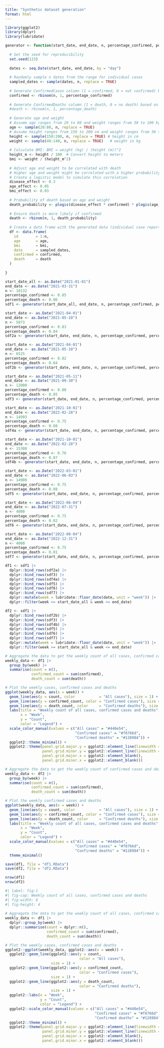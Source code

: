```yaml
---
title: "Synthetic dataset generation"
format: html
---
```


```r
library(ggplot2)
library(dplyr)
library(lubridate)
```

```r
generator <- function(start_date, end_date, n, percentage_confirmed, percentage_death) {
  
  # Set the seed for reproducibility
  set.seed(123)
  
  dates <- seq.Date(start_date, end_date, by = "day")
  
  # Randomly sample n dates from the range for individual cases
  sampled_dates <- sample(dates, n, replace = TRUE)
  
  # Generate ConfirmedCases column (1 = confirmed, 0 = not confirmed) based on the percentage
  confirmed <- rbinom(n, 1, percentage_confirmed)
  
  # Generate ConfirmedDeaths column (1 = death, 0 = no death) based on the percentage
  #death <- rbinom(n, 1, percentage_death)
  
  # Generate age and weight
  # Assume age ranges from 20 to 80 and weight ranges from 50 to 100 kg
  age <- sample(20:80, n, replace = TRUE)
  # Assume height ranges from 150 to 200 cm and weight ranges from 50 to 100 kg
  height <- sample(150:200, n, replace = TRUE) # height in cm
  weight <- sample(40:140, n, replace = TRUE)   # weight in kg
  
  # Calculate BMI: BMI = weight (kg) / (height (m))^2
  height_m <- height / 100  # Convert height to meters
  bmi <- weight / (height_m^2)
  
  # Adjust age and weight to be correlated with death
  # Higher age and weight might be correlated with a higher probability of death
  # Create a logistic model to simulate this correlation
  disease_effect <- 0.3
  age_effect <- 0.05
  bmi_effect <- 0.03
  
  # Probability of death based on age and weight
  death_probability <- plogis(disease_effect * confirmed) * plogis(age_effect * (age - 50) + bmi_effect * (bmi - 25))
  
  # Ensure death is more likely if confirmed
  death <- rbinom(n, 1, death_probability)
  
  # Create a data frame with the generated data (individual case reports)
  df <- data.frame(
    id        = 1:n,
    age       = age,
    bmi       = bmi,
    date      = sampled_dates,
    confirmed = confirmed,
    death     = death
  )
  
}
```

```r
start_date_all <- as.Date("2021-01-01")
end_date <- as.Date("2021-03-31")
n <- 10132
percentage_confirmed <- 0.85
percentage_death <- 0.06
sdf1 <- generator(start_date_all, end_date, n, percentage_confirmed, percentage_death)

start_date <- as.Date("2021-04-01")
end_date <- as.Date("2021-05-10")
n <- 5873
percentage_confirmed <- 0.83
percentage_death <- 0.04
sdf2a <- generator(start_date, end_date, n, percentage_confirmed, percentage_death)

start_date <- as.Date("2021-04-01")
end_date <- as.Date("2021-05-10")
n <- 6525
percentage_confirmed <- 0.82
percentage_death <- 0.04
sdf2b <- generator(start_date, end_date, n, percentage_confirmed, percentage_death)

start_date <- as.Date("2021-05-11")
end_date <- as.Date("2021-09-30")
n <- 12000
percentage_confirmed <- 0.88
percentage_death <- 0.05
sdf3 <- generator(start_date, end_date, n, percentage_confirmed, percentage_death)

start_date <- as.Date("2021-10-01")
end_date <- as.Date("2022-02-28")
n <- 14993
percentage_confirmed <- 0.75
percentage_death <- 0.08
sdf4a <- generator(start_date, end_date, n, percentage_confirmed, percentage_death)

start_date <- as.Date("2021-10-01")
end_date <- as.Date("2022-02-28")
n <- 15308
percentage_confirmed <- 0.76
percentage_death <- 0.07
sdf4b <- generator(start_date, end_date, n, percentage_confirmed, percentage_death)

start_date <- as.Date("2022-03-01")
end_date <- as.Date("2022-06-03")
n <- 14900
percentage_confirmed <- 0.75
percentage_death <- 0.08
sdf5 <- generator(start_date, end_date, n, percentage_confirmed, percentage_death)

start_date <- as.Date("2022-06-04")
end_date <- as.Date("2022-07-31")
n <- 4000
percentage_confirmed <- 0.75
percentage_death <- 0.02
sdf6 <- generator(start_date, end_date, n, percentage_confirmed, percentage_death)

start_date <- as.Date("2022-08-04")
end_date <- as.Date("2022-12-31")
n <- 4000
percentage_confirmed <- 0.75
percentage_death <- 0.01
sdf7 <- generator(start_date, end_date, n, percentage_confirmed, percentage_death)
```

```r
df1 <- sdf1 |>
  dplyr::bind_rows(sdf2a) |>
  dplyr::bind_rows(sdf3) |>
  dplyr::bind_rows(sdf4a) |>
  dplyr::bind_rows(sdf5) |>
  dplyr::bind_rows(sdf6) |>
  dplyr::bind_rows(sdf7) |>
  dplyr::mutate(week = lubridate::floor_date(date, unit = "week")) |>
  dplyr::filter(week >= start_date_all & week <= end_date)
```

```r
df2 <- sdf1 |>
  dplyr::bind_rows(sdf2b) |>
  dplyr::bind_rows(sdf3) |>
  dplyr::bind_rows(sdf4b) |>
  dplyr::bind_rows(sdf5) |>
  dplyr::bind_rows(sdf6) |>
  dplyr::bind_rows(sdf7) |>
  dplyr::mutate(week = lubridate::floor_date(date, unit = "week")) |>
  dplyr::filter(week >= start_date_all & week <= end_date)
```

```r
# Aggregate the data to get the weekly count of all cases, confirmed cases and deaths
weekly_data <- df1 |>
  group_by(week) |>
  summarise(count = n(),
            confirmed_count = sum(confirmed),
            death_count = sum(death))

# Plot the weekly cases, confirmed cases and deaths
ggplot(weekly_data, aes(x = week)) +
  geom_line(aes(y = count, color           = "All cases"), size = 1) +
  geom_line(aes(y = confirmed_count, color = "Confirmed cases"), size = 1) +
  geom_line(aes(y = death_count, color     = "Confirmed deaths"), size = 1) +
  labs(title = "Weekly count of all cases, confirmed cases and deaths",
       x = "Week",
       y = "Count",
       color = "Legend") +
  scale_color_manual(values = c("All cases" = "#440e54",
                                "Confirmed cases" = "#f8766d",
                                "Confirmed deaths" = "#128984")) +
  ggplot2::theme_minimal() +
  ggplot2::theme(panel.grid.major.y = ggplot2::element_line(linewidth = 0.5, linetype = "dashed", color = "grey"),
                 panel.grid.minor.y = ggplot2::element_line(linewidth = 0.5, linetype = "dashed", color = "grey"),
                 panel.grid.major.x = ggplot2::element_blank(),
                 panel.grid.minor.x = ggplot2::element_blank())
```

```r
# Aggregate the data to get the weekly count of confirmed cases and deaths
weekly_data <- df2 |>
  group_by(week) |>
  summarise(count = n(),
            confirmed_count = sum(confirmed),
            death_count = sum(death))

# Plot the weekly confirmed cases and deaths
ggplot(weekly_data, aes(x = week)) +
  geom_line(aes(y = count, color           = "All cases"), size = 1) +
  geom_line(aes(y = confirmed_count, color = "Confirmed cases"), size = 1) +
  geom_line(aes(y = death_count, color     = "Confirmed deaths"), size = 1) +
  labs(title = "Weekly count of all cases, confirmed cases and deaths",
       x = "Week",
       y = "Count",
       color = "Legend") +
  scale_color_manual(values = c("All cases" = "#440e54",
                                "Confirmed cases" = "#f8766d",
                                "Confirmed deaths" = "#128984")) +
  theme_minimal()
```

```r
save(df1, file = "df1.RData")
save(df2, file = "df2.RData")
```

```r
nrow(df1)
nrow(df2)
```

```r
#| label: fig-1
#| fig-cap: Weekly count of all cases, confirmed cases and deaths
#| fig-width: 8
#| fig-height: 4
                
# Aggregate the data to get the weekly count of all cases, confirmed cases and deaths
weekly_data <- df1 |>
  dplyr::group_by(week) |>
  dplyr::summarise(count = dplyr::n(),
                   confirmed_count = sum(confirmed),
                   death_count = sum(death))

# Plot the weekly cases, confirmed cases and deaths
ggplot2::ggplot(weekly_data, ggplot2::aes(x = week)) +
  ggplot2::geom_line(ggplot2::aes(y = count,
                                  color = "All cases"),
                     size = 1) +
  ggplot2::geom_line(ggplot2::aes(y = confirmed_count,
                                  color = "Confirmed cases"),
                     size = 1) +
  ggplot2::geom_line(ggplot2::aes(y = death_count,
                                  color = "Confirmed deaths"),
                     size = 1) +
  ggplot2::labs(x = "Week",
                y = "Count",
                color = "Legend") +
  ggplot2::scale_color_manual(values = c("All cases" = "#440e54",
                                         "Confirmed cases" = "#f8766d",
                                         "Confirmed deaths" = "#128984")) +
  ggplot2::theme_minimal() +
  ggplot2::theme(panel.grid.major.y = ggplot2::element_line(linewidth = 0.5, linetype = "dashed", color = "grey"),
                 panel.grid.minor.y = ggplot2::element_line(linewidth = 0.5, linetype = "dashed", color = "grey"),
                 panel.grid.major.x = ggplot2::element_blank(),
                 panel.grid.minor.x = ggplot2::element_blank())
```